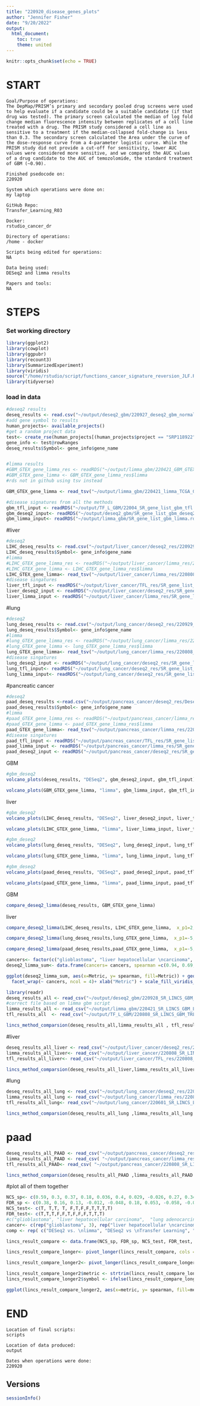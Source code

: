 ```yaml
---
title: "220920_disease_genes_plots"
author: "Jennifer Fisher"
date: "9/20/2022"
output:
  html_document:
    toc: true
    theme: united
---
```


```r
knitr::opts_chunk$set(echo = TRUE)
```


# START 
    Goal/Purpose of operations: 
    The DepMap/PRISM’s primary and secondary pooled drug screens were used to help evaluate if a candidate could be a suitable candidate (if that drug was tested). The primary screen calculated the median of log fold change median fluorescence intensity between replicates of a cell line treated with a drug. The PRISM study considered a cell line as sensitive to a treatment if the median-collapsed fold-change is less than 0.3. The secondary screen calculated the Area under the curve of the dose-response curve from a 4-parameter logistic curve. While the PRISM study did not provide a cut-off for sensitivity, lower AUC values were considered more sensitive, and we compared the AUC values of a drug candidate to the AUC of temozolomide, the standard treatment of GBM (~0.90).
    
    Finished psedocode on: 
    220920
    
    System which operations were done on:
    my laptop
    
    GitHub Repo:
    Transfer_Learning_R03
    
    Docker:
    rstudio_cancer_dr
    
    Directory of operations:
    /home - docker
    
    Scripts being edited for operations: 
    NA
    
    Data being used: 
    DESeq2 and limma results 
    
    Papers and tools:
    NA

# STEPS
### Set working directory 

```r
library(ggplot2)
library(cowplot)
library(ggpubr)
library(recount3)
library(SummarizedExperiment)
library(viridis)
source("/home/rstudio/script/functions_cancer_signature_reversion_JLF.R")
library(tidyverse)
```

### load in data

```r
#deseq2 results 
deseq_results <- read.csv("~/output/deseq2_gbm/220927_deseq2_gbm_normal_gtx_res.csv", sep=",")
#add gene symbol to results
human_projects<- available_projects()
#get a random project data
test<- create_rse(human_projects[(human_projects$project == "SRP118922"),])
gene_info <- test@rowRanges
deseq_results$Symbol<- gene_info$gene_name


#limma results
#GBM_GTEX_gene_limma_res <- readRDS("~/output/limma_gbm/220421_GBM_GTEX_gene_limma_res.rds")
#GBM_GTEX_gene_limma <- GBM_GTEX_gene_limma_res$limma
#rds not in github using tsv instead

GBM_GTEX_gene_limma <- read_tsv("~/output/limma_gbm/220421_limma_TCGA_GTEX_T_vs_NT_limma_results.tsv")

#disease signatures from all the methods 
gbm_tfl_input <- readRDS("~/output/TF_L_GBM/22004_SR_gene_list_gbm_tfl.rds")
gbm_deseq2_input<- readRDS("~/output/deseq2_gbm/SR_gene_list_gbm_deseq2.rds")
gbm_limma_input<- readRDS("~/output/limma_gbm/SR_gene_list_gbm_limma.rds")
```

#liver
```r
#deseq2
LIHC_deseq_results <- read.csv("~/output/liver_cancer/deseq2_res/220929_deseq2_lihc_normal_gtx_res.csv", sep=",")
LIHC_deseq_results$Symbol<- gene_info$gene_name
#limma
#LIHC_GTEX_gene_limma_res <- readRDS("~/output/liver_cancer/limma_res/220808_LIHC_GTEX_gene_limma_res.rds")
#LIHC_GTEX_gene_limma <- LIHC_GTEX_gene_limma_res$limma
LIHC_GTEX_gene_limma<- read_tsv("~/output/liver_cancer/limma_res/220808_limma_TCGA_GTEX_T_vs_NT_liver_cancer_limma_results.tsv")
#disease singatures 
liver_tfl_input <- readRDS("~/output/liver_cancer/TFL_res/SR_gene_list_liver_tfl.rds")
liver_deseq2_input <- readRDS("~/output/liver_cancer/deseq2_res/SR_gene_list_liver_deseq2.rds")
liver_limma_input <- readRDS("~/output/liver_cancer/limma_res/SR_gene_list_liver_limma.rds")
```

#lung
```r
#deseq2
lung_deseq_results <- read.csv("~/output/lung_cancer/deseq2_res/220929_deseq2_luad_normal_gtx_res.csv", sep=",")
lung_deseq_results$Symbol<- gene_info$gene_name
#limma
#lung_GTEX_gene_limma_res <- readRDS("~/output/lung_cancer/limma_res/220808_LUAD_GTEX_gene_limma_res.rds")
#lung_GTEX_gene_limma <- lung_GTEX_gene_limma_res$limma
lung_GTEX_gene_limma<- read_tsv("~/output/lung_cancer/limma_res/220808_limma_TCGA_GTEX_T_vs_NT_lung_cancer_limma_results.tsv")
#disease singatures 
lung_deseq2_input <- readRDS("~/output/lung_cancer/deseq2_res/SR_gene_list_luad_deseq2.rds")
lung_tfl_input<- readRDS("~/output/lung_cancer/deseq2_res/SR_gene_list_lung_tfl.rds")
lung_limma_input<- readRDS("~/output/lung_cancer/deseq2_res/SR_gene_list_lung_limma.rds")
```

#pancreatic cancer 
```r
#deseq2
paad_deseq_results <-read.csv("~/output/pancreas_cancer/deseq2_res/Deseq2_paad_normal_gtx_res.csv", sep= ",")
paad_deseq_results$Symbol<- gene_info$gene_name
#limma
#paad_GTEX_gene_limma_res <- readRDS("~/output/pancreas_cancer/limma_res/220808_PAAD_GTEX_gene_limma_res.rds")
#paad_GTEX_gene_limma <- paad_GTEX_gene_limma_res$limma
paad_GTEX_gene_limma<- read_tsv("~/output/pancreas_cancer/limma_res/220808_limma_TCGA_GTEX_T_vs_NT_pancreas_cancer_limma_results.tsv")
#disease singatures 
paad_tfl_input <- readRDS("~/output/pancreas_cancer/TFL_res/SR_gene_list_paad_tfl.rds")
paad_limma_input <- readRDS("~/output/pancreas_cancer/limma_res/SR_gene_list_paad_limma.rds")
paad_deseq2_input <- readRDS("~/output/pancreas_cancer/deseq2_res/SR_gene_list_paad_deseq2.rds")
```


GBM
```r
#gbm_deseq2
volcano_plots(deseq_results, "DESeq2", gbm_deseq2_input, gbm_tfl_input)
```



```r
volcano_plots(GBM_GTEX_gene_limma, "limma", gbm_limma_input, gbm_tfl_input)
```

liver 
```r
#gbm_deseq2
volcano_plots(LIHC_deseq_results, "DESeq2", liver_deseq2_input, liver_tfl_input)
```

```r
volcano_plots(LIHC_GTEX_gene_limma, "limma", liver_limma_input, liver_tfl_input)
```


```r
#gbm_deseq2
volcano_plots(lung_deseq_results, "DESeq2", lung_deseq2_input, lung_tfl_input)
```

```r
volcano_plots(lung_GTEX_gene_limma, "limma", lung_limma_input, lung_tfl_input)
```

```r
#gbm_deseq2
volcano_plots(paad_deseq_results, "DESeq2", paad_deseq2_input, paad_tfl_input)
```

```r
volcano_plots(paad_GTEX_gene_limma, "limma", paad_limma_input, paad_tfl_input)
```

GBM
```r
compare_deseq2_limma(deseq_results, GBM_GTEX_gene_limma)
```

liver
```r
compare_deseq2_limma(LIHC_deseq_results, LIHC_GTEX_gene_limma,  x_p1=2, y_p1=20, x_p2=100, y_p2=400)
```

```r
compare_deseq2_limma(lung_deseq_results,lung_GTEX_gene_limma,  x_p1=-5, y_p1=20, x_p2=100, y_p2=400)
```


```r
compare_deseq2_limma(paad_deseq_results,paad_GTEX_gene_limma,  x_p1=-5, y_p1=20, x_p2=25, y_p2=50)
```

```r
cancers<- factor(c("glioblastoma", "liver hepatocellular \ncarcinoma",  "lung \nadenocarcinoma", " pancreatic \nadenocarcinoma"), levels = c("glioblastoma", "liver hepatocellular \ncarcinoma",  "lung \nadenocarcinoma", " pancreatic \nadenocarcinoma"))
deseq2_limma_sum<- data.frame(cancers= cancers, spearman =c(0.94, 0.69, 0.81, 0.81, 0.72, 0.55, 0.61, 0.55), Metric = c(rep("logFC", 4), rep("Adj. p-value", 4)))
```

```r
ggplot(deseq2_limma_sum, aes(x=Metric, y= spearman, fill=Metric)) + geom_bar(stat="identity", position=position_dodge(), color = "black")+ ylab("Spearman Coefficient") +
  facet_wrap(~ cancers, ncol = 4)+ xlab("Metric") + scale_fill_viridis_d(option= "E") +theme(axis.text.x=element_blank(),axis.ticks.x=element_blank()) +theme(text = element_text(size = 20,  face="bold"))
```

```r
library(readr)
deseq_results_all <- read_csv("~/output/deseq2_gbm/220928_SR_LINCS_GBM_DESEQ2_RES.csv")
#correct file based on limma gbm script
limma_results_all <- read_csv("~/output/limma_gbm/220421_SR_LINCS_GBM_LIMMA_RES.csv")
tfl_results_all  <- read_csv("~/output/TF_L_GBM/220808_SR_LINCS_GBM_TRL_RES.csv")
```

```r
lincs_method_comparsion(deseq_results_all,limma_results_all , tfl_results_all, cell_line= "GI1")
```

#liver 
```r
deseq_results_all_liver <- read_csv("~/output/liver_cancer/deseq2_res/220929_SR_LINCS_LIHC_DESEQ2_RES.csv")
limma_results_all_liver<- read_csv("~/output/liver_cancer/220808_SR_LINCS_LIVER_LIMMA_RES.csv")
tfl_results_all_liver<- read_csv("~/output/liver_cancer/TFL_res/220808_SR_LINCS_LIVER_TFL_RES.csv")
```


```r
lincs_method_comparsion(deseq_results_all_liver,limma_results_all_liver , tfl_results_all_liver, cell_line= "HEPG2")
```

#lung 
```r
deseq_results_all_lung <- read_csv("~/output/lung_cancer/deseq2_res/220929_SR_LINCS_LUAD_DESEQ2_RES.csv")
limma_results_all_lung <- read_csv("~/output/lung_cancer/limma_res/220808_SR_LINCS_LUNG_LIMMA_RES.csv")
tfl_results_all_lung<- read_csv("~/output/lung_cancer/220601_SR_LINCS_LUNG_TFL_RES.csv")
```

```r
lincs_method_comparsion(deseq_results_all_lung ,limma_results_all_lung , tfl_results_all_lung, cell_line= "A529")
```

# paad 
```r
deseq_results_all_PAAD <- read_csv("~/output/pancreas_cancer/deseq2_res/220929_SR_LINCS_PAAD_DESEQ2_RES.csv")
limma_results_all_PAAD <- read_csv( "~/output/pancreas_cancer/limma_res/220808_SR_LINCS_PANCREAS_LIMMA_RES.csv")
tfl_results_all_PAAD<- read_csv( "~/output/pancreas_cancer/220808_SR_LINCS_PANCREAS_TFL_RES.csv")
```

```r
lincs_method_comparsion(deseq_results_all_PAAD ,limma_results_all_PAAD , tfl_results_all_PAAD, cell_line= "YAPC")
```


#plot all of them together


```r
NCS_sp<- c(0.59, 0.3, 0.37, 0.18, 0.036, 0.4, 0.029, -0.026, 0.27, 0.34, 0.28, 0.36)
FDR_sp <- c(0.38, 0.16, 0.13, -0.012, -0.048, 0.18, 0.053, -0.058, -0.036, 0.12, 0.16, 0.23)
NCS_test<- c(T, T,T, T, F,T,F,F,T,T,T,T)
FDR_test<- c(T,T,T,F,F,T,F,F,F,T,T,T)
#c("glioblastoma", "liver hepatocellular carcinoma",  "lung adenocarcinoma", " pancreatic adenocarcinoma")
cancer<- c(rep("glioblastoma", 3), rep("liver hepatocellular \ncarcinoma", 3), rep("lung \nadenocarcinoma", 3), rep("pancreatic \nadenocarcinoma", 3))
comp <- rep( c("DESeq2 vs. \nlimma", "DESeq2 vs \nTransfer Learning", "limma vs \nTransfer Learning"), 8)

lincs_result_compare <- data.frame(NCS_sp, FDR_sp, NCS_test, FDR_test, cancer, comp)
```

```r
lincs_result_compare_longer<- pivot_longer(lincs_result_compare, cols = c(NCS_sp, FDR_sp), values_to = "spearman", names_to = "metric_1")
```

```r
lincs_result_compare_longer2<- pivot_longer(lincs_result_compare_longer, cols = c(NCS_test, FDR_test), values_to = "Significant", names_to = "metric_2")
```

```r
lincs_result_compare_longer2$metric <- strtrim(lincs_result_compare_longer2$metric_1, 3)
lincs_result_compare_longer2$symbol <- ifelse(lincs_result_compare_longer2$Significant == TRUE, "*", "")
```


```r
ggplot(lincs_result_compare_longer2, aes(x=metric, y= spearman, fill=metric)) + geom_bar(stat="identity", position=position_dodge(), color = "black")+ ylab("Spearman Coefficient") + xlab("Metric")  +theme(axis.text.x=element_blank(),axis.ticks.x=element_blank()) +facet_grid( comp ~ cancer) + scale_fill_viridis_d(option= "E")+theme(text = element_text(size = 20,  face="bold"))
```



# END
    Location of final scripts:
    scripts
    
    Location of data produced:
    output
    
    Dates when operations were done:
    220920
    
## Versions
```r
sessionInfo()
```



